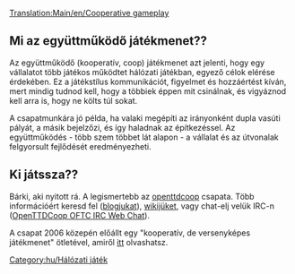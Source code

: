 [[Translation:Main/en/Cooperative gameplay]]

==Mi az együttműködő játékmenet??==
Az együttműködő (kooperatív, coop) játékmenet azt jelenti, hogy egy vállalatot több játékos működtet hálózati játékban, egyező célok elérése érdekében. Ez a játékstílus kommunikációt, figyelmet és hozzáértést kíván, mert mindig tudnod kell, hogy a többiek éppen mit csinálnak, és vigyáznod kell arra is, hogy ne költs túl sokat.

A csapatmunkára jó példa, ha valaki megépíti az irányonként dupla vasúti pályát, a másik bejelzőzi, és így haladnak az építkezéssel. Az együttműködés - több szem többet lát alapon - a vállalat és az útvonalak felgyorsult fejlődését eredményezheti. 

==Ki játssza??==
Bárki, aki nyitott rá. A legismertebb az [http://www.openttdcoop.org openttdcoop] csapata. Több információért keresd fel ([http://blog.openttdcoop.org/ blogjukat]), [http://wiki.openttdcoop.org/Main_Page wikijüket], vagy chat-elj velük IRC-n ([http://webchat.oftc.net/?randomnick=1&channels=openttdcoop%2Copenttdcoop.stable&prompt=1 OpenTTDCoop OFTC IRC Web Chat]).

A csapat 2006 közepén előállt egy "kooperatív, de versenyképes játékmenet" ötletével, amiről [http://openttdcoop.org/wiki/index.php/Category:Coopetition itt] olvashatsz.

[[Category:hu/Hálózati játék]]